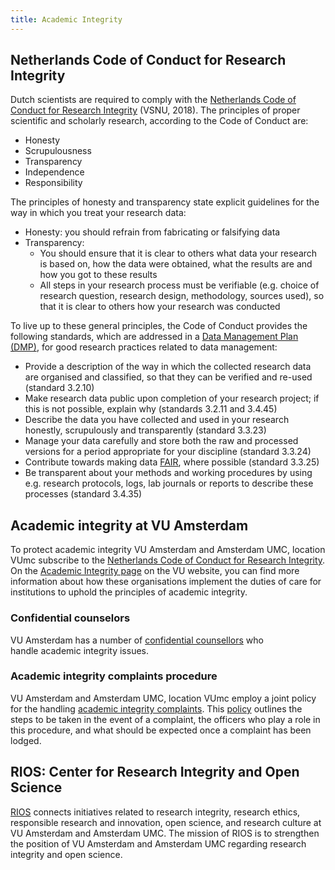 ```yaml
---
title: Academic Integrity
---
```


## Netherlands Code of Conduct for Research Integrity

Dutch scientists are required to comply with the [Netherlands Code of Conduct for Research Integrity](https://www.universiteitenvannederland.nl/en/research-integrity) (VSNU, 2018). The principles of proper scientific and scholarly research, according to the Code of Conduct are:

* Honesty
* Scrupulousness
* Transparency
* Independence
* Responsibility

The principles of honesty and transparency state explicit guidelines for the way in which you treat your research data:

* Honesty: you should refrain from fabricating or falsifying data
* Transparency:
  * You should ensure that it is clear to others what data your research is based on, how the data were obtained, what the results are and how you got to these results
  * All steps in your research process must be verifiable (e.g. choice of research question, research design, methodology, sources used), so that it is clear to others how your research was conducted

To live up to these general principles, the Code of Conduct provides the following standards, which are addressed in a [Data Management Plan (DMP)](../topics/data-management-plan.qmd), for good research practices related to data management:

* Provide a description of the way in which the collected research data are organised and classified, so that they can be verified and re-used (standard 3.2.10)
* Make research data public upon completion of your research project; if this is not possible, explain why (standards 3.2.11 and 3.4.45)
* Describe the data you have collected and used in your research honestly, scrupulously and transparently (standard 3.3.23)
* Manage your data carefully and store both the raw and processed versions for a period appropriate for your discipline (standard 3.3.24)
* Contribute towards making data [FAIR](../topics/fair-principles.qmd), where possible (standard 3.3.25)
* Be transparent about your methods and working procedures by using e.g. research protocols, logs, lab journals or reports to describe these processes (standard 3.4.35)

## Academic integrity at VU Amsterdam

To protect academic integrity VU Amsterdam and Amsterdam UMC, location VUmc subscribe to the [Netherlands Code of Conduct for Research Integrity](https://www.universiteitenvannederland.nl/en/research-integrity). On the [Academic Integrity page](https://vu.nl/en/about-vu/more-about/academic-integrity) on the VU website, you can find more information about how these organisations implement the duties of care for institutions to uphold the principles of academic integrity.

### Confidential counselors

VU Amsterdam has a number of [confidential counsellors](https://vu.nl/en/about-vu/more-about/academic-integrity) who handle academic integrity issues.

### Academic integrity complaints procedure

VU Amsterdam and Amsterdam UMC, location VUmc employ a joint policy for the handling [academic integrity complaints](https://vu.nl/en/about-vu/more-about/academic-integrity). This [policy](https://assets-us-01.kc-usercontent.com/d8b6f1f5-816c-005b-1dc1-e363dd7ce9a5/facfccb1-2b51-4f42-b32c-8bebfb29b89f/Academic%20Integrity%20Complaints%20Procedure%20Vrije%20Universiteit%20Amsterdam%20April%202022.pdf) outlines the steps to be taken in the event of a complaint, the officers who play a role in this procedure, and what should be expected once a complaint has been lodged.

## RIOS: Center for Research Integrity and Open Science

[RIOS](https://rios-vu.nl/) connects initiatives related to research integrity, research ethics, responsible research and innovation, open science, and research culture at VU Amsterdam and Amsterdam UMC. The mission of RIOS is to strengthen the position of VU Amsterdam and Amsterdam UMC regarding research integrity and open science.

